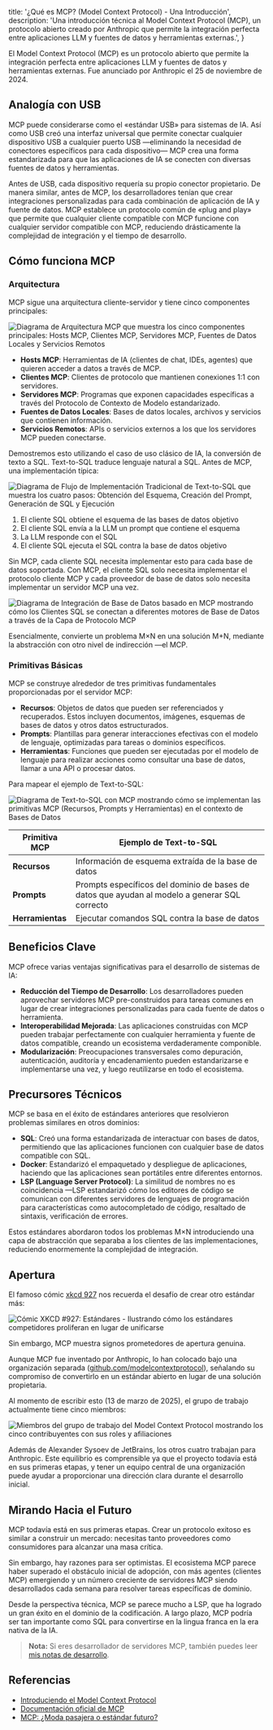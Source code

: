 
  title: '¿Qué es MCP? (Model Context Protocol) - Una Introducción',
  description:
    'Una introducción técnica al Model Context Protocol (MCP), un protocolo abierto creado por Anthropic que permite la integración perfecta entre aplicaciones LLM y fuentes de datos y herramientas externas.',
}


El Model Context Protocol (MCP) es un protocolo abierto que permite la integración perfecta entre aplicaciones LLM y fuentes de datos y herramientas externas. Fue anunciado por Anthropic el 25 de noviembre de 2024.

## Analogía con USB

MCP puede considerarse como el «estándar USB» para sistemas de IA. Así como USB creó una interfaz universal que permite conectar cualquier dispositivo USB a cualquier puerto USB —eliminando la necesidad de conectores específicos para cada dispositivo— MCP crea una forma estandarizada para que las aplicaciones de IA se conecten con diversas fuentes de datos y herramientas.

Antes de USB, cada dispositivo requería su propio conector propietario. De manera similar, antes de MCP, los desarrolladores tenían que crear integraciones personalizadas para cada combinación de aplicación de IA y fuente de datos. MCP establece un protocolo común de «plug and play» que permite que cualquier cliente compatible con MCP funcione con cualquier servidor compatible con MCP, reduciendo drásticamente la complejidad de integración y el tiempo de desarrollo.

## Cómo funciona MCP

### Arquitectura

MCP sigue una arquitectura cliente-servidor y tiene cinco componentes principales:

<Image
  src={mcpArchitecture}
  alt="Diagrama de Arquitectura MCP que muestra los cinco componentes principales: Hosts MCP, Clientes MCP, Servidores MCP, Fuentes de Datos Locales y Servicios Remotos"
/>

- **Hosts MCP**: Herramientas de IA (clientes de chat, IDEs, agentes) que quieren acceder a datos a través de MCP.
- **Clientes MCP**: Clientes de protocolo que mantienen conexiones 1:1 con servidores.
- **Servidores MCP**: Programas que exponen capacidades específicas a través del Protocolo de Contexto de Modelo estandarizado.
- **Fuentes de Datos Locales**: Bases de datos locales, archivos y servicios que contienen información.
- **Servicios Remotos**: APIs o servicios externos a los que los servidores MCP pueden conectarse.

Demostremos esto utilizando el caso de uso clásico de IA, la conversión de texto a SQL. Text-to-SQL traduce lenguaje natural a SQL. Antes de MCP, una implementación típica:

<Image
  src={textToSqlClassic}
  alt="Diagrama de Flujo de Implementación Tradicional de Text-to-SQL que muestra los cuatro pasos: Obtención del Esquema, Creación del Prompt, Generación de SQL y Ejecución"
/>

1. El cliente SQL obtiene el esquema de las bases de datos objetivo
2. El cliente SQL envía a la LLM un prompt que contiene el esquema
3. La LLM responde con el SQL
4. El cliente SQL ejecuta el SQL contra la base de datos objetivo

Sin MCP, cada cliente SQL necesita implementar esto para cada base de datos soportada. Con MCP, el cliente SQL solo necesita implementar el protocolo cliente MCP y cada proveedor de base de datos solo necesita implementar un servidor MCP una vez.

<Image
  src={databaseMcp}
  alt="Diagrama de Integración de Base de Datos basado en MCP mostrando cómo los Clientes SQL se conectan a diferentes motores de Base de Datos a través de la Capa de Protocolo MCP"
/>

Esencialmente, convierte un problema M×N en una solución M+N, mediante la abstracción con otro nivel de indirección —el MCP.

### Primitivas Básicas

MCP se construye alrededor de tres primitivas fundamentales proporcionadas por el servidor MCP:

- **Recursos**: Objetos de datos que pueden ser referenciados y recuperados. Estos incluyen documentos, imágenes, esquemas de bases de datos y otros datos estructurados.
- **Prompts**: Plantillas para generar interacciones efectivas con el modelo de lenguaje, optimizadas para tareas o dominios específicos.
- **Herramientas**: Funciones que pueden ser ejecutadas por el modelo de lenguaje para realizar acciones como consultar una base de datos, llamar a una API o procesar datos.

Para mapear el ejemplo de Text-to-SQL:

<Image
  src={textToSqlMcp}
  alt="Diagrama de Text-to-SQL con MCP mostrando cómo se implementan las primitivas MCP (Recursos, Prompts y Herramientas) en el contexto de Bases de Datos"
/>

| Primitiva MCP | Ejemplo de Text-to-SQL |
| ------------- | ------------------------------------------------------------------------- |
| **Recursos** | Información de esquema extraída de la base de datos |
| **Prompts** | Prompts específicos del dominio de bases de datos que ayudan al modelo a generar SQL correcto |
| **Herramientas** | Ejecutar comandos SQL contra la base de datos |

## Beneficios Clave

MCP ofrece varias ventajas significativas para el desarrollo de sistemas de IA:

- **Reducción del Tiempo de Desarrollo**: Los desarrolladores pueden aprovechar servidores MCP pre-construidos para tareas comunes en lugar de crear integraciones personalizadas para cada fuente de datos o herramienta.
- **Interoperabilidad Mejorada**: Las aplicaciones construidas con MCP pueden trabajar perfectamente con cualquier herramienta y fuente de datos compatible, creando un ecosistema verdaderamente componible.
- **Modularización**: Preocupaciones transversales como depuración, autenticación, auditoría y encadenamiento pueden estandarizarse e implementarse una vez, y luego reutilizarse en todo el ecosistema.

## Precursores Técnicos

MCP se basa en el éxito de estándares anteriores que resolvieron problemas similares en otros dominios:

- **SQL**: Creó una forma estandarizada de interactuar con bases de datos, permitiendo que las aplicaciones funcionen con cualquier base de datos compatible con SQL.
- **Docker**: Estandarizó el empaquetado y despliegue de aplicaciones, haciendo que las aplicaciones sean portátiles entre diferentes entornos.
- **LSP (Language Server Protocol)**: La similitud de nombres no es coincidencia —LSP estandarizó cómo los editores de código se comunican con diferentes servidores de lenguajes de programación para características como autocompletado de código, resaltado de sintaxis, verificación de errores.

Estos estándares abordaron todos los problemas M×N introduciendo una capa de abstracción que separaba a los clientes de las implementaciones, reduciendo enormemente la complejidad de integración.

## Apertura

El famoso cómic [xkcd 927](https://xkcd.com/927/) nos recuerda el desafío de crear otro estándar más:

<Image
  src={xkcdStandards}
  alt="Cómic XKCD #927: Estándares - Ilustrando cómo los estándares competidores proliferan en lugar de unificarse"
/>

Sin embargo, MCP muestra signos prometedores de apertura genuina.

Aunque MCP fue inventado por Anthropic, lo han colocado bajo una organización separada ([github.com/modelcontextprotocol](https://github.com/modelcontextprotocol)), señalando su compromiso de convertirlo en un estándar abierto en lugar de una solución propietaria.

Al momento de escribir esto (13 de marzo de 2025), el grupo de trabajo actualmente tiene cinco miembros:

<Image
  src={mcpMembers}
  alt="Miembros del grupo de trabajo del Model Context Protocol mostrando los cinco contribuyentes con sus roles y afiliaciones"
/>

Además de Alexander Sysoev de JetBrains, los otros cuatro trabajan para Anthropic. Este equilibrio es comprensible ya que el proyecto todavía está en sus primeras etapas, y tener un equipo central de una organización puede ayudar a proporcionar una dirección clara durante el desarrollo inicial.

## Mirando Hacia el Futuro

MCP todavía está en sus primeras etapas. Crear un protocolo exitoso es similar a construir un mercado: necesitas tanto proveedores como consumidores para alcanzar una masa crítica.

Sin embargo, hay razones para ser optimistas. El ecosistema MCP parece haber superado el obstáculo inicial de adopción, con más agentes (clientes MCP) emergiendo y un número creciente de servidores MCP siendo desarrollados cada semana para resolver tareas específicas de dominio.

Desde la perspectiva técnica, MCP se parece mucho a LSP, que ha logrado un gran éxito en el dominio de la codificación. A largo plazo, MCP podría ser tan importante como SQL para convertirse en la lingua franca en la era nativa de la IA.

> **Nota:** Si eres desarrollador de servidores MCP, también puedes leer [mis notas de desarrollo](/articles/notes-on-implementing-mcp-server).

## Referencias

- [Introduciendo el Model Context Protocol](https://www.anthropic.com/news/model-context-protocol)
- [Documentación oficial de MCP](https://modelcontextprotocol.io/introduction)
- [MCP: ¿Moda pasajera o estándar futuro?](https://blog.langchain.dev/mcp-fad-or-fixture/)